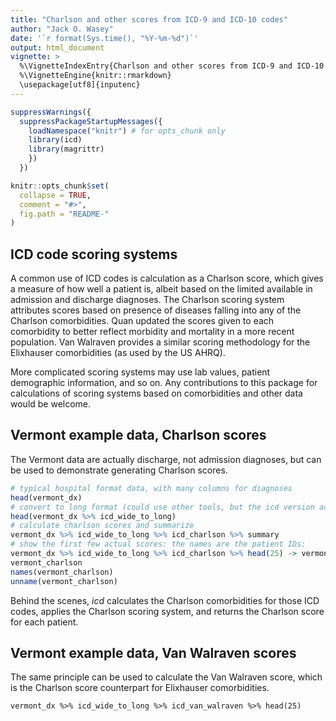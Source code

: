 ```yaml
---
title: "Charlson and other scores from ICD-9 and ICD-10 codes"
author: "Jack O. Wasey"
date: '`r format(Sys.time(), "%Y-%m-%d")`'
output: html_document
vignette: >
  %\VignetteIndexEntry{Charlson and other scores from ICD-9 and ICD-10 codes}
  %\VignetteEngine{knitr::rmarkdown}
  \usepackage[utf8]{inputenc}
---
```

<!--
Copyright (C) 2014 - 2017  Jack O. Wasey

This file is part of icd.

icd is free software: you can redistribute it and/or modify
it under the terms of the GNU General Public License as published by
the Free Software Foundation, either version 3 of the License, or
(at your option) any later version.

icd is distributed in the hope that it will be useful,
but WITHOUT ANY WARRANTY; without even the implied warranty of
MERCHANTABILITY or FITNESS FOR A PARTICULAR PURPOSE. See the
GNU General Public License for more details.

You should have received a copy of the GNU General Public License
along with icd. If not, see <http:#www.gnu.org/licenses/>.
-->

```r

suppressWarnings({
  suppressPackageStartupMessages({
    loadNamespace("knitr") # for opts_chunk only
    library(icd)
    library(magrittr)
    })
  })

knitr::opts_chunk$set(
  collapse = TRUE,
  comment = "#>",
  fig.path = "README-"
)
```
## ICD code scoring systems
A common use of ICD codes is calculation as a Charlson score, which gives a measure of how well a patient is, albeit based on the limited available in admission and discharge diagnoses. The Charlson scoring system attributes scores based on presence of diseases falling into any of the Charlson comorbidities. Quan updated the scores given to each comorbidity to better reflect morbidity and mortality in a more recent population. Van Walraven provides a similar scoring methodology for the Elixhauser comorbidities (as used by the US AHRQ).

More complicated scoring systems may use lab values, patient demographic information, and so on. Any contributions to this package for calculations of scoring systems based on comorbidities and other data would be welcome.

## Vermont example data, Charlson scores

The Vermont data are actually discharge, not admission diagnoses, but can be used to demonstrate generating Charlson scores.
```r
# typical hospital format data, with many columns for diagnoses
head(vermont_dx)
# convert to long format (could use other tools, but the icd version accounts better for known structure of the data.
head(vermont_dx %>% icd_wide_to_long)
# calculate charlson scores and summarize
vermont_dx %>% icd_wide_to_long %>% icd_charlson %>% summary
# show the first few actual scores: the names are the patient IDs:
vermont_dx %>% icd_wide_to_long %>% icd_charlson %>% head(25) -> vermont_charlson
vermont_charlson
names(vermont_charlson)
unname(vermont_charlson)
```

Behind the scenes, _icd_ calculates the Charlson comorbidities for those ICD codes, applies the Charlson scoring system, and returns the Charlson score for each patient.

## Vermont example data, Van Walraven scores

The same principle can be used to calculate the Van Walraven score, which is the Charlson score counterpart for Elixhauser comorbidities.

```
vermont_dx %>% icd_wide_to_long %>% icd_van_walraven %>% head(25)
```
